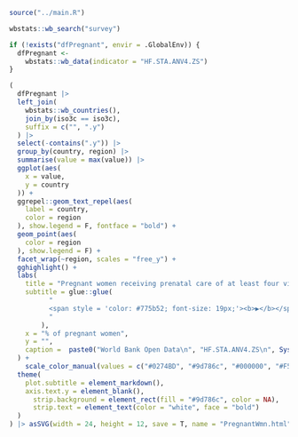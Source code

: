 ```r
source("../main.R")
```

```r

wbstats::wb_search("survey")

if (!exists("dfPregnant", envir = .GlobalEnv)) {
  dfPregnant <- 
    wbstats::wb_data(indicator = "HF.STA.ANV4.ZS")
}

```

```r
(
  dfPregnant |>
  left_join(
    wbstats::wb_countries(),
    join_by(iso3c == iso3c),
    suffix = c("", ".y")
  ) |>
  select(-contains(".y")) |>
  group_by(country, region) |>
  summarise(value = max(value)) |>
  ggplot(aes(
    x = value,
    y = country
  )) +
  ggrepel::geom_text_repel(aes(
    label = country,
    color = region
  ), show.legend = F, fontface = "bold") +
  geom_point(aes(
    color = region
  ), show.legend = F) +
  facet_wrap(~region, scales = "free_y") +
  gghighlight() +
  labs(
    title = "Pregnant women receiving prenatal care of at least four visits (% of pregnant women)",
    subtitle = glue::glue(
          "
          <span style = 'color: #775b52; font-size: 19px;'><b>▶</b></span> the highest result collected between 1996-2017, depending on data availability  
          "
        ),
    x = "% of pregnant women",
    y = "",
    caption =  paste0("World Bank Open Data\n", "HF.STA.ANV4.ZS\n", Sys.Date(), "\n MK"),
  ) +
    scale_color_manual(values = c("#0274BD", "#9d786c", "#000000", "#F57251", "#43aa8b", "#264653")) + 
  theme(
    plot.subtitle = element_markdown(),
    axis.text.y = element_blank(),
      strip.background = element_rect(fill = "#9d786c", color = NA),
      strip.text = element_text(color = "white", face = "bold")
  )
) |> asSVG(width = 24, height = 12, save = T, name = "PregnantWmn.html")

```


